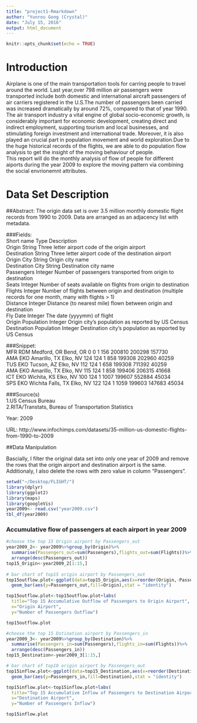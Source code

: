 ```yaml
---
title: "project1-Rmarkdown"
author: "Yunrou Gong (Crystal)"
date: "July 15, 2016"
output: html_document
---
```


```r
knitr::opts_chunk$set(echo = TRUE)
```

# Introduction
Airplane is one of the  main transportation tools for carring people to travel around the world. Last year,over 798 million air passengers were transported  include both domestic and international aircraft passengers of air carriers registered in the U.S.The number of passengers been carried was increased dramatically by around 72%, compared to that of year 1990. The air transport industry a vital engine of global socio-economic growth,  is considerably important for economic development, creating direct and indirect employment, supporting tourism and local businesses, and stimulating foreign investment and international trade. Moreover, it is also played an crucial part in population movement and world exploration.Due to the huge historical records of the flights, we are able to do population flow analysis to get the insight of the moving behaviour of people.  
This report will do the monthly analysis of flow of people for different aiports during the year 2009 to explore the moving pattern via combining the social envrionemnt attributes. 


# Data Set Description  

##Abstract:
The origin data set is over 3.5 million monthly domestic flight records from 1990 to 2009. Data are arranged as an adjacency list with metadata.

###Fields:  
Short name	Type	Description  
Origin	String	Three letter airport code of the origin airport  
Destination	String	Three letter airport code of the destination airport  
Origin City	String	Origin city name  
Destination City	String	Destination city name  
Passengers	Integer	Number of passengers transported from origin to destination  
Seats	Integer	Number of seats available on flights from origin to destination  
Flights	Integer	Number of flights between origin and destination (multiple records for one month, many with flights > 1)  
Distance	Integer	Distance (to nearest mile) flown between origin and destination  
Fly Date	Integer	The date (yyyymm) of flight  
Origin Population	Integer	Origin city's population as reported by US Census  
Destination Population	Integer	Destination city's population as reported by US Census    

###Snippet:  
MFR    RDM    Medford, OR    Bend, OR    0    0    1    156    200810    200298    157730  
AMA    EKO    Amarillo, TX    Elko, NV    124    124    1    858    199308    202960    40259  
TUS    EKO    Tucson, AZ    Elko, NV    112    124    1    658    199308    711392    40259  
AMA    EKO    Amarillo, TX    Elko, NV    115    124    1    858    199406    206315    41668  
ICT    EKO    Wichita, KS    Elko, NV    100    124    1    1007    199607    552884    45034  
SPS    EKO    Wichita Falls, TX    Elko, NV    122    124    1    1059    199603    147683    45034   

###Source(s)  
1.US Census Bureau  
2.RITA/Transtats, Bureau of Transportation Statistics  

Year: 2009

URL: http://www.infochimps.com/datasets/35-million-us-domestic-flights-from-1990-to-2009  

##Data Manipulation  

Bascially, I filter the original data set into only one year of 2009 and remove the rows that the origin airport and destination airport is the same. Additionaly, I also delete the rows with zero value in column "Passengers".


```r
setwd("~/Desktop/FLIGHT/")
library(dplyr)
library(ggplot2)
library(maps)
library(googleVis)
year2009<- read.csv("year2009.csv")
tbl_df(year2009)
```

### Accumulative flow of passengers at each airport in year 2009   

```r
#choose the top 15 Origin airport by Passengers_out
year2009_2<- year2009%>%group_by(Origin)%>%
  summarise(Passengers_out=sum(Passengers),flights_out=sum(Flights))%>%
  arrange(desc(Passengers_out))
top15_Origin<-year2009_2[1:15,]
  
# bar chart of top15 origin airport by Passengers_out
top15outflow.plot<-ggplot(data=top15_Origin,aes(x=reorder(Origin,-Passengers_out)))+
  geom_bar(aes(y=Passengers_out,fill=Origin),stat = "identity")

top15outflow.plot<-top15outflow.plot+labs(
  title="Top 15 Accumulative Outflow of Passengers to Origin Airport",
  x="Origin Airport",
  y="Number of Passengers Outflow")

top15outflow.plot  

#choose the top 15 Dstination airport by Passengers_in
year2009_3<- year2009%>%group_by(Destination)%>%
  summarise(Passengers_in=sum(Passengers),flights_in=sum(Flights))%>%
  arrange(desc(Passengers_in))
top15_Destination<-year2009_3[1:15,]

# bar chart of top10 origin airport by Passengers_out
top15inflow.plot<-ggplot(data=top15_Destination,aes(x=reorder(Destination,-Passengers_in)))+
  geom_bar(aes(y=Passengers_in,fill=Destination),stat = "identity")

top15inflow.plot<-top15inflow.plot+labs(
  title="Top 15 Accumulative Inflow of Passengers to Destination Airport",
  x="Destination Airport",
  y="Number of Passengers Inflow")

top15inflow.plot

```



